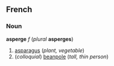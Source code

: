 ==French==
===Noun===
'''asperge''' ''f'' (''plural'' '''asperges''')

#[[asparagus]] (''plant, vegetable'')
#(''colloquial'') [[beanpole]] (''tall, thin person'')